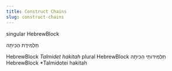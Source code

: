 ```yaml
---
title: Construct Chains
slug: construct-chains
---
```


singular HebrewBlock

תַלְמִידֶת הַכִּיתָה

HebrewBlock _Talmidet hakitah_
plural HebrewBlock
תַלְמִידוֹתֵי הַכִּיתָה
HebrewBlock \*Talmidotei hakitah
